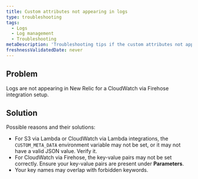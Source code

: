 ```yaml
---
title: Custom attributes not appearing in logs
type: troubleshooting
tags:
  - Logs
  - Log management
  - Troubleshooting
metaDescription: 'Troubleshooting tips if the custom attributes not appearing in the logs.'
freshnessValidatedDate: never
---
```


## Problem

Logs are not appearing in New Relic for a CloudWatch via Firehose integration setup.

## Solution

Possible reasons and their solutions:

* For S3 via Lambda or CloudWatch via Lambda integrations, the `CUSTOM_META_DATA` environment variable may not be set, or it may not have a valid JSON value. Verify it.
* For CloudWatch via Firehose, the key-value pairs may not be set correctly. Ensure your key-value pairs are present under <DNT>**Parameters**</DNT>.
* Your key names may overlap with forbidden keywords.
